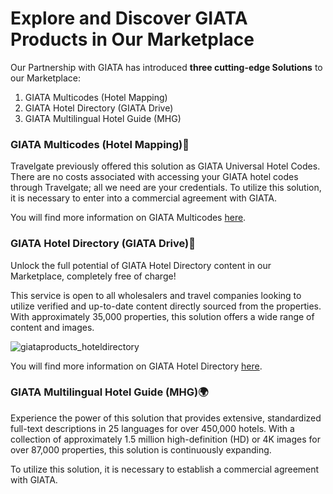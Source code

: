 ﻿---
sidebar_position: 5
---

# Explore and Discover GIATA Products in Our Marketplace

Our Partnership with GIATA has introduced **three cutting-edge Solutions** to our Marketplace:
1. GIATA Multicodes (Hotel Mapping)
1. GIATA Hotel Directory (GIATA Drive)
1. GIATA Multilingual Hotel Guide (MHG)

### GIATA Multicodes (Hotel Mapping)🏨
Travelgate previously offered this solution as GIATA Universal Hotel Codes. There are no costs associated with accessing your GIATA hotel codes through Travelgate; all we need are your credentials. To utilize this solution, it is necessary to enter into a commercial agreement with GIATA.

You will find more information on GIATA Multicodes [here](/kb/our-products/are-you-a-buyer/mapping-solutions/giata/giata-multicodes).

### GIATA Hotel Directory (GIATA Drive)🌟
Unlock the full potential of GIATA Hotel Directory content in our Marketplace, completely free of charge!

This service is open to all wholesalers and travel companies looking to utilize verified and up-to-date content directly sourced from the properties. With approximately 35,000 properties, this solution offers a wide range of content and images.

![giataproducts_hoteldirectory](https://storage.travelgate.com/kbase/giata_products_giata_hotel_directory.jpg)

You will find more information on GIATA Hotel Directory [here](/kb/our-products/are-you-a-buyer/mapping-solutions/giata/giata-hotel-directory).

### GIATA Multilingual Hotel Guide (MHG)🌍
Experience the power of this solution that provides extensive, standardized full-text descriptions in 25 languages for over 450,000 hotels. With a collection of approximately 1.5 million high-definition (HD) or 4K images for over 87,000 properties, this solution is continuously expanding.

To utilize this solution, it is necessary to establish a commercial agreement with GIATA.


<TipContactCustomerCare/>
